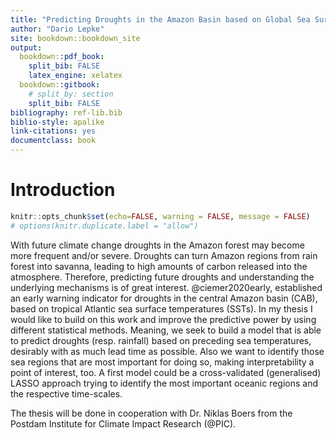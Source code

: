 ```yaml
---
title: "Predicting Droughts in the Amazon Basin based on Global Sea Surface Temperatures"
author: "Dario Lepke"
site: bookdown::bookdown_site
output:
  bookdown::pdf_book:
    split_bib: FALSE
    latex_engine: xelatex
  bookdown::gitbook:
    # split_by: section
    split_bib: FALSE
bibliography: ref-lib.bib
biblio-style: apalike
link-citations: yes
documentclass: book
---
```

# Introduction {-}

```r
knitr::opts_chunk$set(echo=FALSE, warning = FALSE, message = FALSE)
# options(knitr.duplicate.label = "allow")
```

With future climate change droughts in the Amazon forest may become more
frequent and/or severe. Droughts can turn Amazon regions from rain forest into
savanna, leading to high amounts of carbon released into the atmosphere.
Therefore, predicting future droughts and understanding the underlying mechanisms 
is of great interest. @ciemer2020early, established an 
early warning indicator for droughts in the central Amazon basin (CAB), based on tropical Atlantic sea surface 
temperatures (SSTs). In my thesis I would like to build on this work and improve the 
predictive power by using different statistical methods.
Meaning, we seek to build a model that is able to predict droughts (resp. rainfall) based on preceding
sea temperatures, desirably with as much lead time as possible. Also we want to 
identify those sea regions that are most important for doing so, making interpretability a point of interest, too. A first model could be a cross-validated (generalised) LASSO approach
trying to identify the most important oceanic regions and the respective time-scales.

The thesis will be done in cooperation with Dr. Niklas Boers from the Postdam Institute for Climate Impact Research (@PIC).
